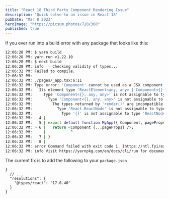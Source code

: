 ```yaml
---
title: "React 18 Third Party Component Rendering Issue"
description: "Quick solve to an issue in React 18"
pubDate: "Mar 8 2023"
heroImage: "https://picsum.photos/720/360"
published: true
---
```


If you ever run into a build error with any package that looks like this:

```bash
12:06:28 PM: $ yarn build
12:06:28 PM: yarn run v1.22.10
12:06:28 PM: $ next build
12:06:28 PM: info  - Checking validity of types...
12:06:32 PM: Failed to compile.
12:06:32 PM:
12:06:32 PM: ./pages/_app.tsx:6:11
12:06:32 PM: Type error: 'Component' cannot be used as a JSX component.
12:06:32 PM:   Its element type 'ReactElement<any, any> | Component<{}, any, any> | null' is not a valid JSX element.
12:06:32 PM:     Type 'Component<{}, any, any>' is not assignable to type 'Element | ElementClass | null'.
12:06:32 PM:       Type 'Component<{}, any, any>' is not assignable to type 'ElementClass'.
12:06:32 PM:         The types returned by 'render()' are incompatible between these types.
12:06:32 PM:           Type 'React.ReactNode' is not assignable to type 'import("/opt/build/repo/node_modules/@types/react-syntax-highlighter/node_modules/@types/react/index").ReactNode'.
12:06:32 PM:             Type '{}' is not assignable to type 'ReactNode'.
12:06:32 PM:   4 |
12:06:32 PM:   5 | export default function MyApp({ Component, pageProps }: AppProps) {
12:06:32 PM: > 6 |   return <Component {...pageProps} />;
12:06:32 PM:     |           ^
12:06:32 PM:   7 | }
12:06:32 PM:   8 |
12:06:32 PM: error Command failed with exit code 1. (https://ntl.fyi/exit-code-1)
12:06:32 PM: info Visit https://yarnpkg.com/en/docs/cli/run for documentation about this command.
```

The current fix is to add the following to your `package.json`

```jsonc
}
  // ...
  "resolutions": {
    "@types/react": "17.0.40"
  }
}
```
